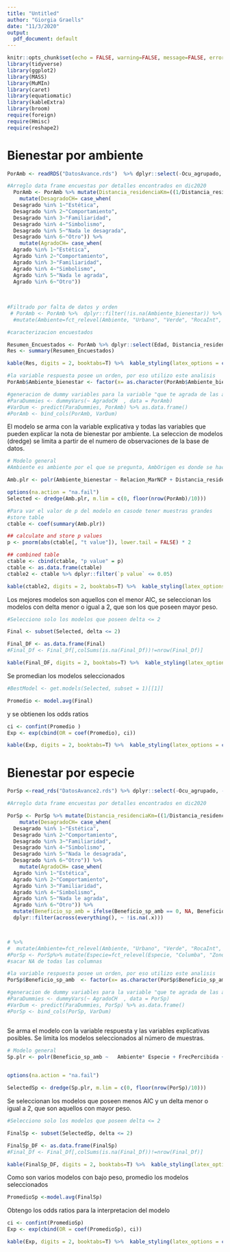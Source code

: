 ```yaml
---
title: "Untitled"
author: "Giorgia Graells"
date: "11/3/2020"
output:
  pdf_document: default
---
```


```r
knitr::opts_chunk$set(echo = FALSE, warning=FALSE, message=FALSE, error=F)
library(tidyverse)
library(ggplot2)
library(MASS)
library(MuMIn)
library(caret)
library(equatiomatic)
library(kableExtra)
library(broom)
require(foreign)
require(Hmisc)
require(reshape2)
```

# Bienestar por ambiente

```r
PorAmb <- readRDS("DatosAvance.rds")  %>% dplyr::select(-Ocu_agrupado, -Encuestador, -Ingresos, -Integrantes_familia, -Ingreso_percap)  

#Arreglo data frame encuestas por detalles encontrados en dic2020
  PorAmb <- PorAmb %>% mutate(Distancia_residenciaKm=((1/Distancia_residenciaKm)-1)) %>% 
    mutate(DesagradoCH= case_when(
  Desagrado %in% 1~"Estética",
  Desagrado %in% 2~"Comportamiento",
  Desagrado %in% 3~"Familiaridad",
  Desagrado %in% 4~"Simbolismo",
  Desagrado %in% 5~"Nada le desagrada",
  Desagrado %in% 6~"Otro")) %>% 
    mutate(AgradoCH= case_when(
  Agrado %in% 1~"Estética",
  Agrado %in% 2~"Comportamiento",
  Agrado %in% 3~"Familiaridad",
  Agrado %in% 4~"Simbolismo",
  Agrado %in% 5~"Nada le agrada",
  Agrado %in% 6~"Otro"))
  
    
  
#Filtrado por falta de datos y orden
 # PorAmb <- PorAmb %>%  dplyr::filter(!is.na(Ambiente_bienestar)) %>%
  #mutate(Ambiente=fct_relevel(Ambiente, "Urbano", "Verde", "RocaInt", "PlayaInt", "PlayaNat"))

```


```r
#caracterizacion encuestados

Resumen_Encuestados <- PorAmb %>% dplyr::select(Edad, Distancia_residenciaKm, Nota_conocimiento, Participacion_avistamiento, Ambiente_bienestar)
Res <- summary(Resumen_Encuestados)

kable(Res, digits = 2, booktabs=T) %>%  kable_styling(latex_options = c("scale_down"), font_size = 11)

```



```r
#la variable respuesta posee un orden, por eso utilizo este analisis
PorAmb$Ambiente_bienestar <- factor(x= as.character(PorAmb$Ambiente_bienestar), ordered= T)
```



```r
#generacion de dummy variables para la variable "que te agrada de las aves?"
#ParaDummies <- dummyVars(~ AgradoCH  , data = PorAmb)
#VarDum <- predict(ParaDummies, PorAmb) %>% as.data.frame()
#PorAmb <- bind_cols(PorAmb, VarDum)

```


El modelo se arma con la variable explicativa y todas las variables que pueden explicar la nota de bienestar por ambiente. La seleccion de modelos (dredge) se limita a partir de el numero de observaciones de la base de datos.

```r
# Modelo general
#Ambiente es ambiente por el que se pregunta, AmbOrigen es donde se hace la encuesta

Amb.plr <- polr(Ambiente_bienestar ~ Relacion_MarNCP + Distancia_residenciaKm+  Nota_conocimiento+ AmbOrigen+ Ambiente + AgradoCH , data = PorAmb, Hess=TRUE)

options(na.action = "na.fail")       
Selected <- dredge(Amb.plr, m.lim = c(0, floor(nrow(PorAmb)/10)))

```




```r
#Para var el valor de p del modelo en casode tener muestras grandes
#store table
ctable <- coef(summary(Amb.plr))

## calculate and store p values
p <- pnorm(abs(ctable[, "t value"]), lower.tail = FALSE) * 2

## combined table
ctable <- cbind(ctable, "p value" = p)
ctable <- as.data.frame(ctable)
ctable2 <- ctable %>% dplyr::filter(`p value` <= 0.05)

kable(ctable2, digits = 2, booktabs=T) %>%  kable_styling(latex_options = c("scale_down"), font_size = 11)


```


Los mejores modelos son aquellos con el menor AIC, se seleccionan los modelos con delta menor o igual a 2, que son los que poseen mayor peso.



```r
#Selecciono solo los modelos que poseen delta <= 2 

Final <- subset(Selected, delta <= 2)

Final_DF <- as.data.frame(Final)
#Final_Df <- Final_Df[,colSums(is.na(Final_Df))!=nrow(Final_Df)]

kable(Final_DF, digits = 2, booktabs=T) %>%  kable_styling(latex_options = c("scale_down"), font_size = 9)
```

Se promedian los modelos seleccionados

```r

#BestModel <- get.models(Selected, subset = 1)[[1]]

Promedio <- model.avg(Final)


```


y se obtienen los odds ratios

```r
ci <- confint(Promedio )
Exp <- exp(cbind(OR = coef(Promedio), ci))

kable(Exp, digits = 2, booktabs=T) %>%  kable_styling(latex_options = c("scale_down"), font_size = 9)

```






# Bienestar por especie

```r
PorSp <-read_rds("DatosAvance2.rds") %>% dplyr::select(-Ocu_agrupado, -Encuestador, -Ingresos, -Integrantes_familia, -Ingreso_percap)  

#Arreglo data frame encuestas por detalles encontrados en dic2020

PorSp <- PorSp %>% mutate(Distancia_residenciaKm=((1/Distancia_residenciaKm)-1)) %>% 
    mutate(DesagradoCH= case_when(
  Desagrado %in% 1~"Estética",
  Desagrado %in% 2~"Comportamiento",
  Desagrado %in% 3~"Familiaridad",
  Desagrado %in% 4~"Simbolismo",
  Desagrado %in% 5~"Nada le desagrada",
  Desagrado %in% 6~"Otro")) %>% 
    mutate(AgradoCH= case_when(
  Agrado %in% 1~"Estética",
  Agrado %in% 2~"Comportamiento",
  Agrado %in% 3~"Familiaridad",
  Agrado %in% 4~"Simbolismo",
  Agrado %in% 5~"Nada le agrada",
  Agrado %in% 6~"Otro")) %>% 
  mutate(Beneficio_sp_amb = ifelse(Beneficio_sp_amb == 0, NA, Beneficio_sp_amb)) %>% 
  dplyr::filter(across(everything(), ~ !is.na(.x)))



# %>% 
#  mutate(Ambiente=fct_relevel(Ambiente, "Urbano", "Verde", "RocaInt", "PlayaInt", "PlayaNat"))
#PorSp <- PorSp%>% mutate(Especie=fct_relevel(Especie, "Columba", "Zonotrichia", "Turdus", "Larus", "Phalacrocorax"))
#sacar NA de todas las columnas


```


```r

#la variable respuesta posee un orden, por eso utilizo este analisis
PorSp$Beneficio_sp_amb  <- factor(x= as.character(PorSp$Beneficio_sp_amb), ordered= T)
```


```r
#generacion de dummy variables para la variable "que te agrada de las aves?"
#ParaDummies <- dummyVars(~ AgradoCH  , data = PorSp)
#VarDum <- predict(ParaDummies, PorSp) %>% as.data.frame()
#PorSp <- bind_cols(PorSp, VarDum)



```


Se arma el modelo con la variable respuesta y las variables explicativas posibles. Se limita los modelos seleccionados al número de muestras.

```r
# Modelo general
Sp.plr <- polr(Beneficio_sp_amb ~   Ambiente* Especie + FrecPercibida + Conoce_especie + Conoce_nombre + Conoce_origen +AmbOrigen , data = PorSp, Hess=TRUE)
                                  

options(na.action = "na.fail")

SelectedSp <- dredge(Sp.plr, m.lim = c(0, floor(nrow(PorSp)/10)))

```


Se seleccionan los modelos que poseen menos AIC y un delta menor o igual a 2, que son aquellos con mayor peso.


```r
#Selecciono solo los modelos que poseen delta <= 2 

FinalSp <- subset(SelectedSp, delta <= 2)

FinalSp_DF <- as.data.frame(FinalSp)
#Final_Df <- Final_Df[,colSums(is.na(Final_Df))!=nrow(Final_Df)]

kable(FinalSp_DF, digits = 2, booktabs=T) %>%  kable_styling(latex_options = c("scale_down"), font_size = 9)
```

Como son varios modelos con bajo peso, promedio los modelos seleccionados

```r

PromedioSp <-model.avg(FinalSp)


```

Obtengo los odds ratios para la interpretacion del modelo


```r
ci <- confint(PromedioSp)
Exp <- exp(cbind(OR = coef(PromedioSp), ci))

kable(Exp, digits = 2, booktabs=T) %>%  kable_styling(latex_options = c("scale_down"), font_size = 8)

```




